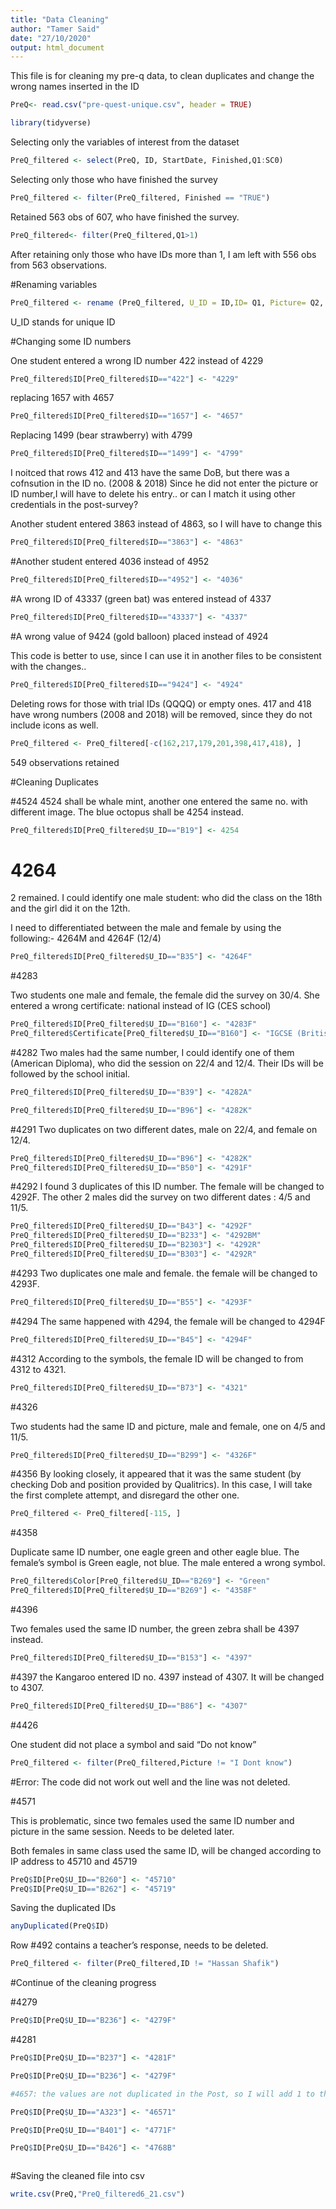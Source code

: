 ```yaml
---
title: "Data Cleaning"
author: "Tamer Said"
date: "27/10/2020"
output: html_document
---
```


This file is for cleaning my pre-q data, to clean duplicates and change the wrong names inserted in the ID



```r
PreQ<- read.csv("pre-quest-unique.csv", header = TRUE)

```


```r
library(tidyverse)
```
Selecting only the variables of interest from the dataset

```r
PreQ_filtered <- select(PreQ, ID, StartDate, Finished,Q1:SC0)
```

Selecting only those who have finished the survey

```r
PreQ_filtered <- filter(PreQ_filtered, Finished == "TRUE")
```

Retained 563 obs of 607, who have finished the survey. 


```r
PreQ_filtered<- filter(PreQ_filtered,Q1>1)
```

After retaining only those who have IDs more than 1, I am left with 556 obs from 563 observations.

#Renaming variables

```r
PreQ_filtered <- rename (PreQ_filtered, U_ID = ID,ID= Q1, Picture= Q2, Color= Q3, Gender= Q4, Day= Q5.1_1, Month= Q5.2_1, Year= Q5.3_1,Certificate=Q6, Score=SC0)

```

U_ID stands for unique ID


#Changing some ID numbers

One student entered a wrong ID number 422 instead of 4229

```r
PreQ_filtered$ID[PreQ_filtered$ID=="422"] <- "4229"
```

replacing 1657 with 4657

```r
PreQ_filtered$ID[PreQ_filtered$ID=="1657"] <- "4657"
```
 Replacing 1499 (bear strawberry) with 4799
 
```r
PreQ_filtered$ID[PreQ_filtered$ID=="1499"] <- "4799"
```
 
I noitced that rows 412 and 413 have the same DoB, but there was a cofnsution in the ID no. (2008 & 2018) Since he did not enter the picture or ID number,I will have to delete his entry.. or can I match it using other credentials in the post-survey?

Another student entered 3863 instead of 4863, so I will have to change this 
```r
PreQ_filtered$ID[PreQ_filtered$ID=="3863"] <- "4863"
```

#Another student entered 4036 instead of 4952

```r
PreQ_filtered$ID[PreQ_filtered$ID=="4952"] <- "4036"
```

#A wrong ID of 43337 (green bat) was entered instead of 4337

```r
PreQ_filtered$ID[PreQ_filtered$ID=="43337"] <- "4337"
```

#A wrong value of 9424 (gold balloon) placed instead of 4924

This code is better to use, since I can use it in another files to be consistent with the changes.. 
```r
PreQ_filtered$ID[PreQ_filtered$ID=="9424"] <- "4924"
```

Deleting rows for those with trial IDs (QQQQ) or empty ones.
417 and 418 have wrong numbers (2008 and 2018) will be removed, since they do not include icons as well.

```r

PreQ_filtered <- PreQ_filtered[-c(162,217,179,201,398,417,418), ]
```

549 observations retained


#Cleaning Duplicates

#4524
4524 shall be whale mint, another one entered the same no. with different image. The blue octopus shall be 4254 instead.

```r
PreQ_filtered$ID[PreQ_filtered$U_ID=="B19"] <- 4254
```


# 4264 
 2 remained. I could identify one male student: who did the class on the 18th and the girl did it on the 12th. 

I need to differentiated between the male and female by using the following:- 4264M and 4264F (12/4)

```r
PreQ_filtered$ID[PreQ_filtered$U_ID=="B35"] <- "4264F"
```

#4283

Two students one male and female, the female did the survey on 30/4. She entered a wrong certificate: national instead of IG (CES school)

```r
PreQ_filtered$ID[PreQ_filtered$U_ID=="B160"] <- "4283F"
PreQ_filtered$Certificate[PreQ_filtered$U_ID=="B160"] <- "IGCSE (British)"
```

#4282
Two males had the same number, I could identify one of them (American Diploma), who did the session on 22/4 and 12/4. Their IDs will be followed by the school initial.

```r
PreQ_filtered$ID[PreQ_filtered$U_ID=="B39"] <- "4282A"

PreQ_filtered$ID[PreQ_filtered$U_ID=="B96"] <- "4282K"
```

#4291
Two duplicates on two different dates, male on 22/4, and female on 12/4.

```r
PreQ_filtered$ID[PreQ_filtered$U_ID=="B96"] <- "4282K"
PreQ_filtered$ID[PreQ_filtered$U_ID=="B50"] <- "4291F"
```

#4292
I found 3 duplicates of this ID number. The female will be changed to 4292F. The other 2 males did the survey on two different dates : 4/5 and 11/5.

```r
PreQ_filtered$ID[PreQ_filtered$U_ID=="B43"] <- "4292F"
PreQ_filtered$ID[PreQ_filtered$U_ID=="B233"] <- "4292BM"
PreQ_filtered$ID[PreQ_filtered$U_ID=="B2303"] <- "4292R"
PreQ_filtered$ID[PreQ_filtered$U_ID=="B303"] <- "4292R"
```

#4293
Two duplicates one male and female. the female will be changed to 4293F.

```r
PreQ_filtered$ID[PreQ_filtered$U_ID=="B55"] <- "4293F"
```

#4294
The same happened with 4294, the female will be changed to 4294F

```r
PreQ_filtered$ID[PreQ_filtered$U_ID=="B45"] <- "4294F"
```

#4312
According to the symbols, the female ID will be changed to from 4312 to 4321.
```r
PreQ_filtered$ID[PreQ_filtered$U_ID=="B73"] <- "4321"
```

#4326

Two students had the same ID and picture, male and female, one on 4/5 and 11/5.
```r
PreQ_filtered$ID[PreQ_filtered$U_ID=="B299"] <- "4326F"
```

#4356
By looking closely, it appeared that it was the same student (by checking Dob and position provided by Qualitrics). In this case, I will take the first complete attempt, and disregard the other one. 
```r
PreQ_filtered <- PreQ_filtered[-115, ]
```

#4358

Duplicate same ID number, one eagle green and other eagle blue. The female's symbol is Green eagle, not blue. The male entered a wrong symbol.

```r
PreQ_filtered$Color[PreQ_filtered$U_ID=="B269"] <- "Green"
PreQ_filtered$ID[PreQ_filtered$U_ID=="B269"] <- "4358F"
```

#4396

Two females used the same ID number, the green zebra shall be 4397 instead.
```r
PreQ_filtered$ID[PreQ_filtered$U_ID=="B153"] <- "4397"
```

#4397 
the Kangaroo entered ID no. 4397 instead of 4307. It will be changed to 4307.

```r
PreQ_filtered$ID[PreQ_filtered$U_ID=="B86"] <- "4307"
```

#4426

One student did not place a symbol and said "Do not know"

```r
PreQ_filtered <- filter(PreQ_filtered,Picture != "I Dont know")

```
#Error: The code did not work out well and the line was not deleted.

#4571

This is problematic, since two females used the same ID number and picture in the same session. Needs to be deleted later.

Both females in same class used the same ID, will be changed according to IP address to 45710 and 45719

```r
PreQ$ID[PreQ$U_ID=="B260"] <- "45710"
PreQ$ID[PreQ$U_ID=="B262"] <- "45719"
```




Saving the duplicated IDs


```r
anyDuplicated(PreQ$ID)
```

Row #492 contains a teacher's response, needs to be deleted.

```r
PreQ_filtered <- filter(PreQ_filtered,ID != "Hassan Shafik")
```


#Continue of the cleaning progress

#4279
```r
PreQ$ID[PreQ$U_ID=="B236"] <- "4279F"
```

#4281
```r
PreQ$ID[PreQ$U_ID=="B237"] <- "4281F"
```


```r
PreQ$ID[PreQ$U_ID=="B236"] <- "4279F"
```

```r
#4657: the values are not duplicated in the Post, so I will add 1 to the first one.
```


```r
PreQ$ID[PreQ$U_ID=="A323"] <- "46571"
```

```r
PreQ$ID[PreQ$U_ID=="B401"] <- "4771F"
```

```r
PreQ$ID[PreQ$U_ID=="B426"] <- "4768B"
```


```r

```

#Saving the cleaned file into csv

```r
write.csv(PreQ,"PreQ_filtered6_21.csv")
```



